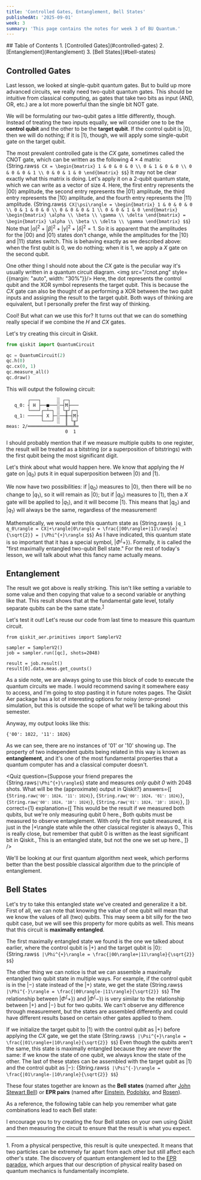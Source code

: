 ```yaml
---
title: 'Controlled Gates, Entanglement, Bell States'
publishedAt: '2025-09-01'
week: 3
summary: 'This page contains the notes for week 3 of BU Quantum.'
---
```

<KatexSpan>
## Table of Contents
1. [Controlled Gates](#controlled-gates)
2. [Entanglement](#entanglement)
3. [Bell States](#bell-states)

## Controlled Gates
Last lesson, we looked at single-qubit quantum gates. But to build up more advanced circuits, we really need two-qubit quantum gates. This should be intuitive from classical computing, as gates that take two bits as input (AND, OR, etc.) are a lot more powerful than the single bit NOT gate.

We will be formulating our two-qubit gates a little differently, though. Instead of treating the two inputs equally, we will consider one to be the **control qubit** and the other to be the **target qubit**. If the control qubit is $|0\rangle$, then we will do nothing; if it is $|1\rangle$, though, we will apply some single-qubit gate on the target qubit.

The most prevalent controlled gate is the $CX$ gate, sometimes called the CNOT gate, which can be written as the following $4 \times 4$ matrix:
{String.raw`$$
CX = \begin{bmatrix}
1 & 0 & 0 & 0 \\
0 & 1 & 0 & 0 \\
0 & 0 & 0 & 1 \\
0 & 0 & 1 & 0
\end{bmatrix}
$$`}
It may not be clear exactly what this matrix is doing. Let's apply it on a 2-qubit quantum state, which we can write as a vector of size 4. Here, the first entry represents the $|00\rangle$ amplitude, the second entry represents the $|01\rangle$ amplitude, the third entry represents the $|10\rangle$ amplitude, and the fourth entry represents the $|11\rangle$ amplitude.
{String.raw`$$
CX|\psi\rangle = \begin{bmatrix}
1 & 0 & 0 & 0 \\
0 & 1 & 0 & 0 \\
0 & 0 & 0 & 1 \\
0 & 0 & 1 & 0
\end{bmatrix} \begin{bmatrix}
\alpha \\
\beta \\
\gamma \\
\delta
\end{bmatrix} = \begin{bmatrix}
\alpha \\
\beta \\
\delta \\
\gamma
\end{bmatrix}
$$`}
Note that $|\alpha|^2+|\beta|^2+|\gamma|^2+|\delta|^2=1$. So it is apparent that the amplitudes for the $|00\rangle$ and $|01\rangle$ states don't change, while the amplitudes for the $|10\rangle$ and $|11\rangle$ states switch. This is behaving exactly as we described above: when the first qubit is 0, we do nothing; when it is 1, we apply a $X$ gate on the second qubit.

One other thing I should note about the $CX$ gate is the peculiar way it's usually written in a quantum circuit diagram.
<img src="/cnot.png" style={{margin: "auto", width: "30%"}}/>
Here, the dot represents the control qubit and the XOR symbol represents the target qubit. This is because the $CX$ gate can also be thought of as performing a XOR between the two qubit inputs and assigning the result to the target qubit. Both ways of thinking are equivalent, but I personally prefer the first way of thinking.

Cool! But what can we use this for? It turns out that we can do something really special if we combine the $H$ and $CX$ gates.

Let's try creating this circuit in Qiskit.
```py
from qiskit import QuantumCircuit

qc = QuantumCircuit(2)
qc.h(0)
qc.cx(0, 1)
qc.measure_all()
qc.draw()
```
This will output the following circuit:
```
        ┌───┐      ░ ┌─┐   
   q_0: ┤ H ├──■───░─┤M├───
        └───┘┌─┴─┐ ░ └╥┘┌─┐
   q_1: ─────┤ X ├─░──╫─┤M├
             └───┘ ░  ║ └╥┘
meas: 2/══════════════╩══╩═
                      0  1 
```
I should probably mention that if we measure multiple qubits to one register, the result will be treated as a bitstring (or a superposition of bitstrings) with the first qubit being the most significant digit.

Let's think about what would happen here. We know that applying the $H$ gate on $|q_0\rangle$ puts it in equal superposition between $|0\rangle$ and $|1\rangle$.

We now have two possibilities: if $|q_0\rangle$ measures to $|0\rangle$, then there will be no change to $|q_1\rangle$, so it will remain as $|0\rangle$; but if $|q_0\rangle$ measures to $|1\rangle$, then a $X$ gate will be applied to $|q_1\rangle$, and it will become $|1\rangle$. This means that $|q_0\rangle$ and $|q_1\rangle$ will always be the same, regardless of the measurement!

Mathematically, we would write this quantum state as
{String.raw`$$
|q_1 q_0\rangle = CX|+\rangle|0\rangle = \frac{|00\rangle+|11\rangle}{\sqrt{2}} = |\Phi^{+}\rangle
$$`}
As I have indicated, this quantum state is so important that it has a special symbol, $|\Phi^\{+\}\rangle$. Formally, it is called the "first maximally entangled two-qubit Bell state." For the rest of today's lesson, we will talk about what this fancy name actually means.

## Entanglement
The result we got above is really striking. This isn't like setting a variable to some value and then copying that value to a second variable or anything like that. This result shows that at the fundamental gate level, totally separate qubits can be the same state.<sup><a href="#foot1">1</a></sup>

Let's test it out! Let's reuse our code from last time to measure this quantum circuit.
```
from qiskit_aer.primitives import SamplerV2

sampler = SamplerV2()
job = sampler.run([qc], shots=2048)

result = job.result()
result[0].data.meas.get_counts()
```
As a side note, we are always going to use this block of code to execute the quantum circuits we made. I would recommend saving it somewhere easy to access, and I'm going to stop pasting it in future notes pages. The Qiskit Aer package has a lot of interesting options for noisy (error-prone) simulation, but this is outside the scope of what we'll be talking about this semester.

Anyway, my output looks like this:
```
{'00': 1022, '11': 1026}
```
As we can see, there are no instances of '01' or '10' showing up. The property of two independent qubits being related in this way is known as **entanglement**, and it's one of the most fundamental properties that a quantum computer has and a classical computer doesn't.

<Quiz 
    question={<span>Suppose your friend prepares the {String.raw`$|\Phi^{+}\rangle$`} state and measures <i>only qubit 0</i> with 2048 shots. What will be the (approximate) output in Qiskit?</span>}
    answers={[
        <code>{String.raw`{'00': 1024, '11': 1024}`}</code>,
        <code>{String.raw`{'00': 1024, '01': 1024}`}</code>,
        <code>{String.raw`{'00': 1024, '10': 1024}`}</code>,
        <code>{String.raw`{'01': 1024, '10': 1024}`}</code>,
    ]}
    correct={1}
    explanation={[
        <span>This would be the result if we measured both qubits, but we're only measuring qubit 0 here.</span>, 
        <span>Both qubits must be measured to observe entanglement. With only the first qubit measured, it is just in the <InlineMath>|+\rangle</InlineMath> state while the other classical register is always 0.</span>,
        <span>This is really close, but remember that qubit 0 is written as the least significant bit in Qiskit.</span>,
        <span>This is an entangled state, but not the one we set up here.</span>,
    ]}
/>

We'll be looking at our first quantum algorithm next week, which performs better than the best possible classical algorithm due to the principle of entanglement.

## Bell States
Let's try to take this entangled state we've created and generalize it a  bit. First of all, we can note that knowing the value of one qubit will mean that we know the values of all (two) qubits. This may seem a bit silly for the two qubit case, but we will see this property for more qubits as well. This means that this circuit is **maximally entangled**.

The first maximally entangled state we found is the one we talked about earlier, where the control qubit is $|+\rangle$ and the target qubit is $|0\rangle$:
{String.raw`$$
|\Phi^{+}\rangle = \frac{|00\rangle+|11\rangle}{\sqrt{2}}
$$`}

The other thing we can notice is that we can assemble a maximally entangled two qubit state in multiple ways. For example, if the control qubit is in the $|-\rangle$ state instead of the $|+\rangle$ state, we get the state
{String.raw`$$
|\Phi^{-}\rangle = \frac{|00\rangle-|11\rangle}{\sqrt{2}}
$$`}
The relationship between $|\Phi^\{+\}\rangle$ and $|\Phi^\{-\}\rangle$ is very similar to the relationship between $|+\rangle$ and $|-\rangle$ but for two qubits. We can't observe any difference through measurement, but the states are assembled differently and could have different results based on certain other gates applied to them.

If we initialize the target qubit to $|1\rangle$ with the control qubit as $|+\rangle$ before applying the $CX$ gate, we get the state
{String.raw`$$
|\Psi^{+}\rangle = \frac{|01\rangle+|10\rangle}{\sqrt{2}}
$$`}
Even though the qubits aren't the same, this state is maximally entangled because they are *never* the same: if we know the state of one qubit, we always know the state of the other. The last of these states can be assembled with the target qubit as $|1\rangle$ and the control qubit as $|-\rangle$:
{String.raw`$$
|\Psi^{-}\rangle = \frac{|01\rangle-|10\rangle}{\sqrt{2}}
$$`}

These four states together are known as the **Bell states** (named after [John Stewart Bell](https://en.wikipedia.org/wiki/John_Stewart_Bell)) or **EPR pairs** (named after [Einstein](https://en.wikipedia.org/wiki/Albert_Einstein), [Podolsky](https://en.wikipedia.org/wiki/Boris_Podolsky), and [Rosen](https://en.wikipedia.org/wiki/Nathan_Rosen)).

As a reference, the following table can help you remember what gate combinations lead to each Bell state:
<Table data={{headers: ["Control State", "Target State", "Result"], rows: [["$H|0\\rangle=|+\\rangle$", "$|0\\rangle$", "$|\\Phi^\{+\}\\rangle$"], ["$HX|0\\rangle=|-\\rangle$", "$|0\\rangle$", "$|\\Phi^\{-\}\\rangle$"], ["$H|0\\rangle=|+\\rangle$", "$X|0\\rangle=|1\\rangle$", "$|\\Psi^\{+\}\\rangle$"], ["$HX|0\\rangle=|-\\rangle$", "$X|0\\rangle=|1\\rangle$", "$|\\Psi^\{-\}\\rangle$"]]}}/>

I encourage you to try creating the four Bell states on your own using Qiskit and then measuring the circuit to ensure that the result is what you expect.
<br/>
<hr style={{width: "40%"}}/>

<a name="foot1">1</a>. From a physical perspective, this result is quite unexpected. It means that two particles can be extremely far apart from each other but still affect each other's state. The discovery of quantum entanglement led to the [EPR paradox](https://en.wikipedia.org/wiki/Einstein%E2%80%93Podolsky%E2%80%93Rosen_paradox), which argues that our description of physical reality based on quantum mechanics is fundamentally incomplete. 
</KatexSpan>